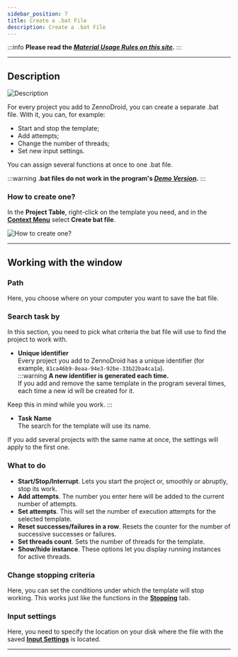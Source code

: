 ```yaml
---
sidebar_position: 7
title: Create a .bat File
description: Create a .bat File
---  
```

:::info **Please read the [*Material Usage Rules on this site*](../Disclaimer).**
:::
_______________________________________________  
## Description  
![Description](./assets/BatFile/BatFile_pic1.png)  

For every project you add to ZennoDroid, you can create a separate .bat file. With it, you can, for example:  
- Start and stop the template;  
- Add attempts;  
- Change the number of threads;  
- Set new input settings.  

You can assign several functions at once to one .bat file.  

:::warning **.bat files do not work in the program's [*Demo Version*](../Installation/ZD_Demo).**
:::  

### How to create one?  
In the **Project Table**, right-click on the template you need, and in the [**Context Menu**](./Context_menu) select **Create bat file**.  

![How to create one?](./assets/BatFile/BatFile_pic2.png)
_______________________________________________
## Working with the window  
### Path  
Here, you choose where on your computer you want to save the bat file.  

### Search task by  
In this section, you need to pick what criteria the bat file will use to find the project to work with.  

- **Unique identifier**  
Every project you add to ZennoDroid has a unique identifier (for example, `81ca46b9-8eaa-94e3-92be-33b22ba4ca1a`).  
:::warning **A new identifier is generated each time.**  
If you add and remove the same template in the program several times, each time a new id will be created for it.  

Keep this in mind while you work.
:::  

- **Task Name**  
The search for the template will use its name.  

If you add several projects with the same name at once, the settings will apply to the first one.  

### What to do  
- **Start/Stop/Interrupt**. Lets you start the project or, smoothly or abruptly, stop its work.  
- **Add attempts**. The number you enter here will be added to the current number of attempts.  
- **Set attempts**. This will set the number of execution attempts for the selected template.  
- **Reset successes/failures in a row**. Resets the counter for the number of successive successes or failures.  
- **Set threads count**. Sets the number of threads for the template.  
- **Show/hide instance**. These options let you display running instances for active threads.  

### Change stopping criteria  
Here, you can set the conditions under which the template will stop working. This works just like the functions in the [**Stopping**](./Stopping) tab.  

### Input settings  
Here, you need to specify the location on your disk where the file with the saved [**Input Settings**](../Project%20Editor/Project/InputSetting) is located.  
_______________________________________________